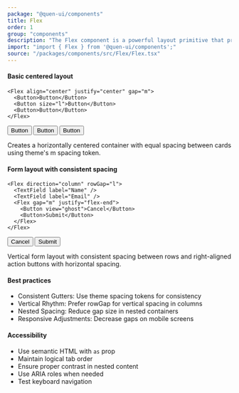 ```yaml
---
package: "@quen-ui/components"
title: Flex
order: 1
group: "components"
description: "The Flex component is a powerful layout primitive that provides a flexible, responsive container for arranging child elements. Built on CSS Flexbox, it simplifies complex layouts while ensuring consistent spacing and alignment across your application."
import: "import { Flex } from '@quen-ui/components';"
source: "/packages/components/src/Flex/Flex.tsx"
---
```



#### Basic centered layout

```tsx
<Flex align="center" justify="center" gap="m">
  <Button>Button</Button>
  <Button size="l">Button</Button>
  <Button>Button</Button>
</Flex>
```

<Flex align="center" justify="center" gap="m">
  <Button>Button</Button>
  <Button size="l">Button</Button>
  <Button>Button</Button>
</Flex>
<br/>

Creates a horizontally centered container with equal spacing between cards using theme's m spacing token.


#### Form layout with consistent spacing

```tsx
<Flex direction="column" rowGap="l">
  <TextField label="Name" />
  <TextField label="Email" />
  <Flex gap="m" justify="flex-end">
    <Button view="ghost">Cancel</Button>
    <Button>Submit</Button>
  </Flex>
</Flex>
```

<Flex direction="column" rowGap="l">
  <TextField label="Name" />
  <TextField label="Email" />
  <Flex gap="m" justify="flex-end">
    <Button view="ghost">Cancel</Button>
    <Button>Submit</Button>
  </Flex>
</Flex>
<br />

Vertical form layout with consistent spacing between rows and right-aligned action buttons with horizontal spacing.

#### Best practices

- Consistent Gutters: Use theme spacing tokens for consistency
- Vertical Rhythm: Prefer rowGap for vertical spacing in columns
- Nested Spacing: Reduce gap size in nested containers
- Responsive Adjustments: Decrease gaps on mobile screens

#### Accessibility

- Use semantic HTML with `as` prop
- Maintain logical tab order
- Ensure proper contrast in nested content
- Use ARIA roles when needed
- Test keyboard navigation
